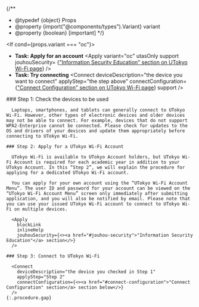 
{/**
  * @typedef {object} Props
  * @property {import("@components/types").Variant} variant
  * @property {boolean} [important]
  */}

<If cond={props.variant === "oc"}>
  - **Task: Apply for an account**
    <Apply
      variant="oc"
      utasOnly
      support
      jouhouSecurity= {<a href="/en/utokyo_wifi/#jouhou-security">"Information Security Education" section on UTokyo Wi-Fi page</a>}
    />
  - **Task: Try connecting**
    <Connect
      deviceDescription="the device you want to connect"
      applyStep="the step above"
      connectConfiguration={<a href="/en/utokyo_wifi/#connect-configuration">"Connect Configuration" section on UTokyo Wi-Fi page</a>}
      support
    />


  <Fragment slot="else">
    ### Step 1: Check the devices to be used

      Laptops, smartphones, and tablets can generally connect to UTokyo Wi-Fi. However, other types of electronic devices and older devices may not be able to connect. For example, devices that do not support WPA2-Enterprise cannot be connected. Please check for updates to the OS and drivers of your devices and update them appropriately before connecting to UTokyo Wi-Fi.

    ### Step 2: Apply for a UTokyo Wi-Fi Account

      UTokyo Wi-Fi is available to UTokyo Account holders, but UTokyo Wi-Fi Account is required for each academic year in addition to your UTokyo Account. In this “Step 2”, we will explain the procedure for applying for a dedicated UTokyo Wi-Fi account.

      You can apply for your own account using the “UTokyo Wi-Fi Account Menu”. The user ID and password for your account can be viewed on the “UTokyo Wi-Fi Account Menu” screen only immediately after submitting application, and you will also be notified by email. Please note that you can use your issued UTokyo Wi-Fi account to connect to UTokyo Wi-Fi on multiple devices.

      <Apply
        blockLink
        inlineHelp
        jouhouSecurity={<><a href="#jouhou-security">"Information Security Education"</a> section</>}
      />

    ### Step 3: Connect to UTokyo Wi-Fi

      <Connect
        deviceDescription="the device you checked in Step 1"
        applyStep="Step 2"
        connectConfiguration={<><a href="#connect-configuration">"Connect Configuration" section</a> section below</>}
      />
    {:.procedure.gap}
  </Fragment>
</If>
